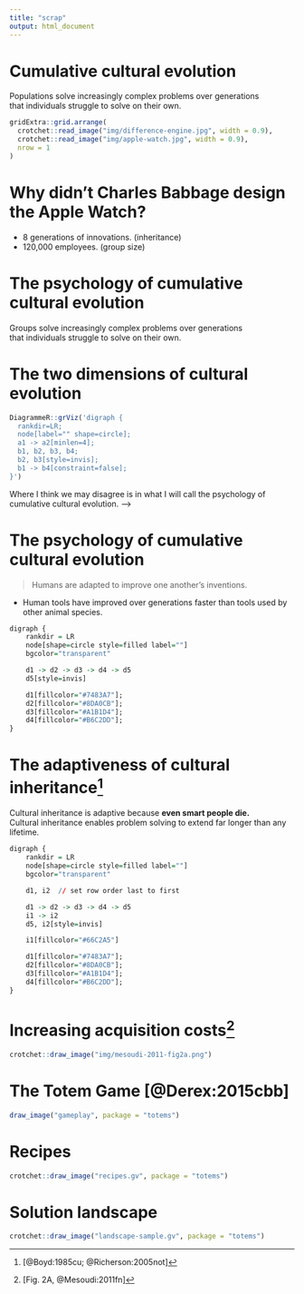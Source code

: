 ```yaml
---
title: "scrap"
output: html_document
---
```


# Cumulative cultural evolution

Populations solve increasingly complex problems over generations  
that individuals struggle to solve on their own.

```r
gridExtra::grid.arrange(
  crotchet::read_image("img/difference-engine.jpg", width = 0.9),
  crotchet::read_image("img/apple-watch.jpg", width = 0.9),
  nrow = 1
)
```

<!--
Here are two computers.

The one on the left is a portion of the Difference Engine, designed by Charles
Babbage in the 1820s, but famously never actually built, or at least not in his
lifetime. The difference engine was a machine designed to compute arbitrary
functions, so it was a very early computer.

On the right, we have the inside of an Apple Watch S3 --- A solid state
computer, with no moving parts. Today, Apple, a company with over 120,000
employees, worth over one trillion dollars, makes and sells about 4 million of
these watches every quarter.

By just about every measure I can think of, the Apple Watch is a much better computer
Babbage's 15 ton machine, and this is the kind of cumulative cultural evolution
I think we can all agree on.

Populations solve increasingly complex problems over generations
that individuals struggle to solve on their own.

The Apple Watch solves a much more complex set of problems than the Difference
Engine. It has a touchscreen, sensors to detect your heartbeat, how many steps
you've taken, where you've been. There are engineering constraints on making it
wearable and sylish, and manufacturing constraints on how to produce
enough of these devices fast enough to keep up with demand.

All in all, it seems impossible that any single person could have designed the
Apple Watch. It also seems impossible for Babbage to have designed the Apple
Watch in the 1820s even if he had thousands of people working for him and an
infinite amount of cash.

So let me pose a very tongue-in-cheek question.
-->

# Why didn't Charles Babbage design the Apple Watch?

- 8 generations of innovations. (inheritance)
- 120,000 employees. (group size)

# The psychology of cumulative cultural evolution

Groups solve increasingly complex problems over generations  
that individuals struggle to solve on their own.


# The two dimensions of cultural evolution

```r
DiagrammeR::grViz('digraph {
  rankdir=LR;
  node[label="" shape=circle];
  a1 -> a2[minlen=4];
  b1, b2, b3, b4;
  b2, b3[style=invis];
  b1 -> b4[constraint=false];
}')
```




Where I think we may disagree is in what I will call the psychology
of cumulative cultural evolution.
-->

# The psychology of cumulative cultural evolution

> Humans are adapted to improve one another's inventions.

- Human tools have improved over generations faster than tools used by other animal species.



```r
digraph {
    rankdir = LR
    node[shape=circle style=filled label=""]
    bgcolor="transparent"

    d1 -> d2 -> d3 -> d4 -> d5
    d5[style=invis]

    d1[fillcolor="#7483A7"];
    d2[fillcolor="#8DA0CB"];
    d3[fillcolor="#A1B1D4"];
    d4[fillcolor="#B6C2DD"];
}
```

# The adaptiveness of cultural inheritance[^br]

Cultural inheritance is adaptive because **even smart people die.**  
Cultural inheritance enables problem solving to extend far longer than any lifetime.

[^br]: [@Boyd:1985cu; @Richerson:2005not]

```r
digraph {
    rankdir = LR
    node[shape=circle style=filled label=""]
    bgcolor="transparent"

    d1, i2  // set row order last to first

    d1 -> d2 -> d3 -> d4 -> d5
    i1 -> i2
    d5, i2[style=invis]

    i1[fillcolor="#66C2A5"]

    d1[fillcolor="#7483A7"];
    d2[fillcolor="#8DA0CB"];
    d3[fillcolor="#A1B1D4"];
    d4[fillcolor="#B6C2DD"];
}
```

# Increasing acquisition costs[^var]

```r
crotchet::draw_image("img/mesoudi-2011-fig2a.png")
```

[^var]: [Fig. 2A, @Mesoudi:2011fn]

# The Totem Game [@Derex:2015cbb]

```r
draw_image("gameplay", package = "totems")
```

<!--
An example of this is the Totem game. In the Totem game, participants attempt to
build a sacred totem to appease the gods. To build a totem pole, first they have
to combine these resources to make tools, and use those tools to create other
tools, and so on and so on, until they can chop down a tree, and carve and paint
a totem pole.

In this game, most of the combinations participants try do not yield new tools,
and so the test is how effectively participants can search the space of possible
combinations without making the same incorrect guesses over and over again.
-->

# Recipes

```r
crotchet::draw_image("recipes.gv", package = "totems")
```

<!--
Here are some of the successful combinations, which I will refer to as
"recipes". You can see a few different kinds of recipes here, some where the
same item is combined with itself, others where you can refine an item all by
itself, but most of the recipes involve the combination of 2 to 3 different
items.

What's important about these recipes is that they are what is inherited by
future generations. First generation participants had to discover all these
recipes on their own, but other participants started off with access to the
recipes discovered by the previous generation. So they could click on an item,
and see its recipe, so that they could recreate it on their own.
-->

# Solution landscape

```r
crotchet::draw_image("landscape-sample.gv", package = "totems")
```

<!--
What makes this game interesting is that as tools are accumulated, the space
of possible combinations increases exponentially, even though the space
of correct combinations doesn't.

Here I'm showing the first 6 generations of tools, leading to the first axe,
which is required to make the simplest kind of totem pole. The landscape goes
on beyond this point, but in reality, in just 25 minutes, participants have
a hard time getting even this far.

Presumably, with more items, the game gets harder and harder, so we can ask
how individuals who inherit a bunch of items from an ancestor are able to
exceed them. Are they able to overcome the acquisition cost of recreating
the previous tools?
-->

